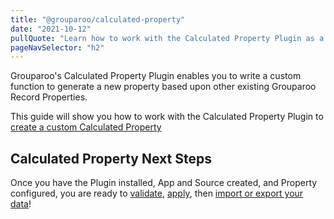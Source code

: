 ```yaml
---
title: "@grouparoo/calculated-property"
date: "2021-10-12"
pullQuote: "Learn how to work with the Calculated Property Plugin as a Source to generate custom transformed properties."
pageNavSelector: "h2"
---
```


<PluginDocsLinks plugin="CalculatedProperty" />

Grouparoo's Calculated Property Plugin enables you to write a custom function to generate a new property based upon other existing Grouparoo Record Properties.

This guide will show you how to work with the Calculated Property Plugin to [create a custom Calculated Property](#create-calculated-property-property)

<PluginDocsInstallation plugin="Calculated Property" />

<PluginDocsCreateApp plugin="Calculated Property" />

<PluginDocsCalculatedPropertySource plugin="Calculated Property" />

<ValidateAndApplyConfig headingLevel="h3" />

## Calculated Property Next Steps

Once you have the Plugin installed, App and Source created, and Property configured, you are ready to [validate](/docs/cli/config#validate), [apply](/docs/cli/config#apply), then [import or export your data](/docs/cli/run#run)!
